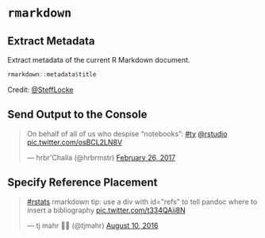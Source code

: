 # `rmarkdown`

## Extract Metadata

Extract metadata of the current R Markdown document.

```r
rmarkdown::metadata$title
```

Credit: [\@SteffLocke](https://twitter.com/SteffLocke/status/721368166232911873?ref_src=twsrc%5Etfw)

## Send Output to the Console

<blockquote class="twitter-tweet" data-lang="en"><p lang="en" dir="ltr">On behalf of all of us who despise “notebooks”: <a href="https://twitter.com/hashtag/ty?src=hash&amp;ref_src=twsrc%5Etfw">#ty</a> <a href="https://twitter.com/rstudio?ref_src=twsrc%5Etfw">@rstudio</a> <a href="https://t.co/osBCL2LN8V">pic.twitter.com/osBCL2LN8V</a></p>&mdash; hrbr&#39;Challa (@hrbrmstr) <a href="https://twitter.com/hrbrmstr/status/835871091960721409?ref_src=twsrc%5Etfw">February 26, 2017</a></blockquote> <script async src="https://platform.twitter.com/widgets.js" charset="utf-8"></script> 

## Specify Reference Placement

<blockquote class="twitter-tweet" data-lang="en"><p lang="en" dir="ltr"><a href="https://twitter.com/hashtag/rstats?src=hash&amp;ref_src=twsrc%5Etfw">#rstats</a> rmarkdown tip: use a div with id=&quot;refs&quot; to tell pandoc where to insert a bibliography <a href="https://t.co/t334QAii8N">pic.twitter.com/t334QAii8N</a></p>&mdash; tj mahr 🍕🍍 (@tjmahr) <a href="https://twitter.com/tjmahr/status/763435602935095296?ref_src=twsrc%5Etfw">August 10, 2016</a></blockquote> <script async src="https://platform.twitter.com/widgets.js" charset="utf-8"></script> 

